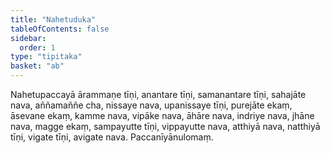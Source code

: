 ```yaml
---
title: "Nahetuduka"
tableOfContents: false
sidebar:
  order: 1
type: "tipitaka"
basket: "ab"
---
```



<DynamicBreadcrumb />

<Division number="100">

<Paragraph number="771">
Nahetupaccayā ārammaṇe tīṇi, anantare tīṇi, samanantare tīṇi, sahajāte nava, aññamaññe cha, nissaye nava, upanissaye tīṇi, purejāte ekaṃ, āsevane ekaṃ, kamme nava, vipāke nava, āhāre nava, indriye nava, jhāne nava, magge ekaṃ, sampayutte tīṇi, vippayutte nava, atthiyā nava, natthiyā tīṇi, vigate tīṇi, avigate nava.

</Paragraph>
</Division>

<Paragraph number="772" type="center">
Paccanīyānulomaṃ.
</Paragraph>